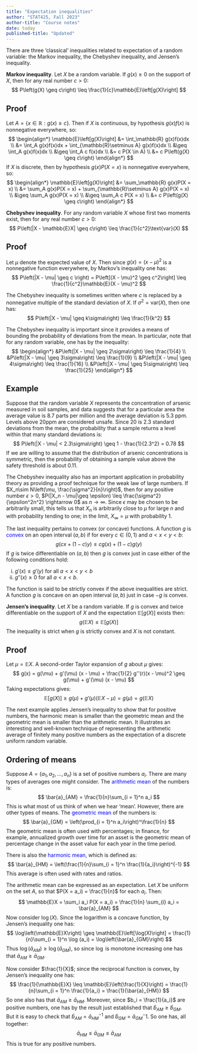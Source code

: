 ```yaml
---
title: "Expectation inequalities"
author: "STAT425, Fall 2023"
author-title: "Course notes"
date: today
published-title: "Updated"
---
```


There are three 'classical' inequalities related to expectation of a random variable: the Markov inequality, the Chebyshev inequality, and Jensen's inequality.

**Markov inequality**. Let $X$ be a random variable. If $g(x) \geq 0$ on the support of $X$, then for any real number $c > 0$: $$
P\left(g(X) \geq c\right) \leq \frac{1}{c}\mathbb{E}\left[g(X)\right]
$$

::: callout-tip
## Proof

Let $A = \{x \in \mathbb{R}: g(x) \geq c\}$. Then if $X$ is continuous, by hypothesis $g(x)f(x)$ is nonnegative everywhere, so: $$
\begin{align*}
\mathbb{E}\left[g(X)\right]
&= \int_\mathbb{R} g(x)f(x)dx \\
&= \int_A g(x)f(x)dx + \int_{\mathbb{R}\setminus A} g(x)f(x)dx \\
&\geq \int_A g(x)f(x)dx \\
&\geq \int_A c f(x)dx \\
&= c P(X \in A) \\
&= c P\left(g(X) \geq c\right)
\end{align*}
$$ If $X$ is discrete, then by hypothesis $g(x)P(X = x)$ is nonnegative everywhere, so: $$
\begin{align*}
\mathbb{E}\left[g(X)\right]
&= \sum_\mathbb{R} g(x)P(X = x) \\
&= \sum_A g(x)P(X = x) + \sum_{\mathbb{R}\setminus A} g(x)P(X = x) \\
&\geq \sum_A g(x)P(X = x) \\
&\geq \sum_A c P(X = x) \\
&= c P\left(g(X) \geq c\right)
\end{align*}
$$
:::

**Chebyshev inequality**. For any random variable $X$ whose first two moments exist, then for any real number $c > 0$: $$
P\left(|X - \mathbb{E}X| \geq c\right) \leq \frac{1}{c^2}\text{var}(X)
$$

::: callout-tip
## Proof

Let $\mu$ denote the expected value of $X$. Then since $g(x) = (x - \mu)^2$ is a nonnegative function everywhere, by Markov's inequality one has: $$
P\left(|X - \mu| \geq c \right) = P\left[(X - \mu)^2 \geq c^2\right] \leq \frac{1}{c^2}\mathbb{E}(X - \mu)^2
$$
:::

The Chebyshev inequality is sometimes written where $c$ is replaced by a nonnegative multiple of the standard deviation of $X$. If $\sigma^2 = \text{var}(X)$, then one has: $$
P\left(|X - \mu| \geq k\sigma\right) \leq \frac{1}{k^2}
$$

The Chebyshev inequality is important since it provides a means of bounding the probability of deviations from the mean. In particular, note that for any random variable, one has by the inequality: $$
\begin{align*}
&P\left(|X - \mu| \geq 2\sigma\right) \leq \frac{1}{4} \\
&P\left(|X - \mu| \geq 3\sigma\right) \leq \frac{1}{9} \\
&P\left(|X - \mu| \geq 4\sigma\right) \leq \frac{1}{16} \\
&P\left(|X - \mu| \geq 5\sigma\right) \leq \frac{1}{25}
\end{align*}
$$

::: callout-note
## Example

Suppose that the random variable $X$ represents the concentration of arsenic measured in soil samples, and data suggests that for a particular area the average value is 8.7 parts per million and the average deviation is 5.3 ppm. Levels above 20ppm are considered unsafe. Since 20 is 2.3 standard deviations from the mean, the probability that a sample returns a level within that many standard deviations is: $$
P\left(|X - \mu| < 2.3\sigma\right) \geq 1 - \frac{1}{2.3^2} = 0.78
$$ If we are willing to assume that the distribution of arsenic concentrations is symmetric, then the probability of obtaining a sample value above the safety threshold is about 0.11.
:::

The Chebyshev inequality also has an important application in probability theory as providing a proof technique for the weak law of large numbers. If $X_n\sim N\left(\mu, \frac{\sigma^2}{n}\right)$, then for any positive number $\epsilon > 0$, $P(|X_n - \mu|\geq \epsilon) \leq \frac{\sigma^2}{\epsilon^2n^2} \rightarrow 0$ as $n \rightarrow \infty$. Since $\epsilon$ may be chosen to be arbitrarily small, this tells us that $X_n$ is arbitrarily close to $\mu$ for large $n$ and with probability tending to one; in the limit, $X_\infty = \mu$ with probability 1.

The last inequality pertains to convex (or concave) functions. A function $g$ is [convex]{style="color:blue"} on an open interval $(a, b)$ if for every $c \in (0, 1)$ and $a < x < y < b$: $$
g\left(cx + (1 - c)y\right) \leq cg(x) + (1 - c)g(y)
$$ If $g$ is twice differentiable on $(a, b)$ then $g$ is convex just in case either of the following conditions hold:

i.  $g'(x) \leq g'(y)$ for all $a < x < y < b$
ii. $g''(x) \geq 0$ for all $a < x < b$.

The function is said to be strictly convex if the above inequalities are strict. A function $g$ is concave on an open interval $(a, b)$ just in case $-g$ is convex.

**Jensen's inequality**. Let $X$ be a random variable. If $g$ is convex and twice differentiable on the support of $X$ and the expectation $\mathbb{E}\left[g(X)\right]$ exists then: $$
g\left(\mathbb{E}X\right) \leq \mathbb{E}\left[g(X)\right]
$$ The inequality is strict when $g$ is strictly convex and $X$ is not constant.

::: callout-tip
## Proof

Let $\mu = \mathbb{E}X$. A second-order Taylor expansion of $g$ about $\mu$ gives: $$
g(x) = g(\mu) + g'(\mu) (x - \mu) + \frac{1}{2} g''(r)(x - \mu)^2 \geq g(\mu) + g'(\mu) (x - \mu)
$$ Taking expectations gives: $$
\mathbb{E}\left[g(X)\right] \geq g(\mu) + g'(\mu) (\mathbb{E}X - \mu) = g(\mu) = g\left(\mathbb{E}X\right)
$$
:::

The next example applies Jensen's inequality to show that for positive numbers, the harmonic mean is smaller than the geometric mean and the geometric mean is smaller than the arithmetic mean. It illustrates an interesting and well-known technique of representing the arithmetic average of finitely many positive numbers as the expectation of a discrete uniform random variable.

::: callout-note
## Ordering of means

Suppose $A = \{a_1, a_2, \dots, a_n\}$ is a set of positive numbers $a_i$. There are many types of averages one might consider. The [arithmetic mean]{style="color:blue"} of the numbers is: $$
\bar{a}_{AM} = \frac{1}{n}\sum_{i = 1}^n a_i
$$ This is what most of us think of when we hear 'mean'. However, there are other types of means. The [geometric mean]{style="color:blue"} of the numbers is: $$
\bar{a}_{GM} = \left(\prod_{i = 1}^n a_i\right)^\frac{1}{n}
$$ The geometric mean is often used with percentages; in finance, for example, annualized growth over time for an asset is the geometric mean of percentage change in the asset value for each year in the time period.

There is also the [harmonic mean]{style="color:blue"}, which is defined as: $$
\bar{a}_{HM} = \left(\frac{1}{n}\sum_{i = 1}^n \frac{1}{a_i}\right)^{-1}
$$ This average is often used with rates and ratios.

The arithmetic mean can be expressed as an expectation. Let $X$ be uniform on the set $A$, so that $P(X = a_i) = \frac{1}{n}$ for each $a_i$. Then: $$
\mathbb{E}X = \sum_i a_i P(X = a_i) = \frac{1}{n} \sum_{i} a_i = \bar{a}_{AM}
$$ Now consider $\log(X)$. Since the logarithm is a concave function, by Jensen's inequality one has: $$
\log\left(\mathbb{E}X\right) \geq \mathbb{E}\left[\log(X)\right] = \frac{1}{n}\sum_{i = 1}^n \log (a_i) = \log\left(\bar{a}_{GM}\right)
$$ Thus $\log(\bar{a}_{AM}) \geq \log(\bar{a}_{GM})$, so since $\log$ is monotone increasing one has that $\bar{a}_{AM}\geq\bar{a}_{GM}$.

Now consider $\frac{1}{X}$; since the reciprocal function is convex, by Jensen's inequality one has: $$
\frac{1}{\mathbb{E}X} \leq \mathbb{E}\left(\frac{1}{X}\right) = \frac{1}{n}\sum_{i = 1}^n \frac{1}{a_i} = \frac{1}{\bar{a}_{HM}}
$$ So one also has that $\bar{a}_{AM}\geq\bar{a}_{HM}$. Moreover, since $b_i = \frac{1}{a_i}$ are positive numbers, one has by the result just established that $\bar{b}_{AM} \geq \bar{b}_{GM}$. But it is easy to check that $\bar{b}_{AM} = \bar{a}_{HM}^{-1}$ and $\bar{b}_{GM} = \bar{a}_{GM}^-1$. So one has, all together: $$
\bar{a}_{HM} \leq \bar{a}_{GM} \leq \bar{a}_{AM}
$$ This is true for any positive numbers.
:::
